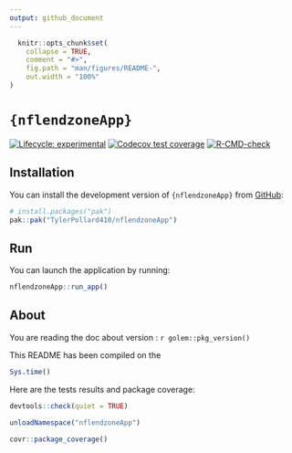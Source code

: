 ```yaml
---
output: github_document
---
```


<!-- README.md is generated from README.Rmd. Please edit that file -->

```r
  knitr::opts_chunk$set(
    collapse = TRUE,
    comment = "#>",
    fig.path = "man/figures/README-",
    out.width = "100%"
)
```

# `{nflendzoneApp}`

<!-- badges: start -->
[![Lifecycle: experimental](https://img.shields.io/badge/lifecycle-experimental-orange.svg)](https://lifecycle.r-lib.org/articles/stages.html#experimental)
[![Codecov test coverage](https://codecov.io/gh/TylerPollard410/nflendzoneApp/graph/badge.svg)](https://app.codecov.io/gh/TylerPollard410/nflendzoneApp?branch=main)
[![R-CMD-check](https://github.com/TylerPollard410/nflendzoneApp/actions/workflows/R-CMD-check.yaml/badge.svg)](https://github.com/TylerPollard410/nflendzoneApp/actions/workflows/R-CMD-check.yaml)
<!-- badges: end -->

## Installation

You can install the development version of `{nflendzoneApp}` from [GitHub](https://github.com/TylerPollard410/nflendzoneApp):

```r
# install.packages("pak")
pak::pak("TylerPollard410/nflendzoneApp")
```

## Run

You can launch the application by running:

```r
nflendzoneApp::run_app()
```

## About

You are reading the doc about version : `r golem::pkg_version()`

This README has been compiled on the

```r
Sys.time()
```

Here are the tests results and package coverage:

```r
devtools::check(quiet = TRUE)
```

```r
unloadNamespace("nflendzoneApp")
```

```r
covr::package_coverage()
```
